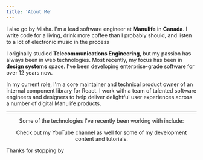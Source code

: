 ```yaml
---
title: 'About Me'
---
```


I also go by <span className="accent font-extrabold">Misha</span>.
I'm a lead software engineer at **Manulife** in **Canada**. I write code for a living, drink more coffee than I probably should, and listen to a lot of electronic music in the process <RickRoll />

I originally studied **Telecommunications Engineering**, but my passion has always been in web technologies.
Most recently, my focus has been in **design systems** space.
I've been developing enterprise-grade software for over 12 years now.

In my current role, I'm a core maintainer and technical product owner of an internal component library for React.
I work with a team of talented software engineers and designers to help deliver delightful user experiences across a number of digital Manulife products.

<center>
<hr />

Some of the technologies I've recently been working with include:

<Technologies />

Check out my <ExternalLink href="https://www.youtube.com/c/MykhayloRyechkin" alt="Mykhaylo's YouTube Channel">YouTube</ExternalLink>
channel as well for some of my development content and tutorials.

</center>

<div className="inline-flex items-center justify-center w-full">
  Thanks for stopping by
  <span className="pl-2 text-blue-400 dark:text-rose-400 text-2xl">
    <FiSmile />
  </span>
</div>
